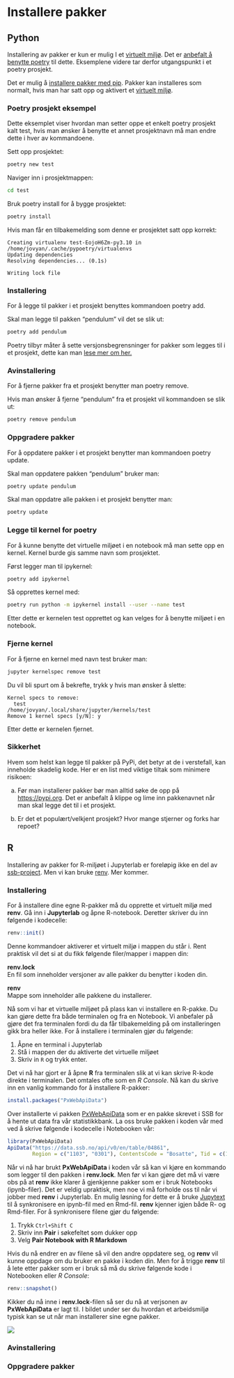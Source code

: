 # Installere pakker 

## Python 
Installering av pakker er kun er mulig I et [virtuelt miljø](virtual-env.qmd). Det er [anbefalt å benytte poetry](virtual-env.qmd#Anbefaling) til dette. Eksemplene videre tar derfor utgangspunkt i et poetry prosjekt.

Det er mulig å [installere pakker med pip](https://packaging.python.org/en/latest/guides/installing-using-pip-and-virtual-environments/). Pakker kan installeres som normalt, hvis man har satt opp og aktivert et [virtuelt miljø](virtual-env.qmd). 

### Poetry prosjekt eksempel
Dette eksemplet viser hvordan man setter oppe et enkelt poetry prosjekt kalt test, hvis man ønsker å benytte et annet prosjektnavn må man endre dette i hver av kommandoene. 
 
Sett opp prosjektet: 
```bash 
poetry new test
```  

Naviger inn i prosjektmappen: 
```bash 
cd test
``` 
 
 Bruk poetry install for å bygge prosjektet: 

```bash 
poetry install
``` 

Hvis man får en tilbakemelding som denne er prosjektet satt opp korrekt: 
```shell 
Creating virtualenv test-EojoH6Zm-py3.10 in /home/jovyan/.cache/pypoetry/virtualenvs 
Updating dependencies 
Resolving dependencies... (0.1s) 

Writing lock file 
``` 

### Installering 
For å legge til pakker i et prosjekt benyttes kommandoen poetry add. 

Skal man legge til pakken "pendulum" vil det se slik ut: 
```bash 
poetry add pendulum
``` 

Poetry tilbyr måter å sette versjonsbegrensninger for pakker som legges til i et prosjekt, dette kan man [lese mer om her.](https://python-poetry.org/docs/cli/#add) 

### Avinstallering 
For å fjerne pakker fra et prosjekt benytter man poetry remove. 

Hvis man ønsker å fjerne "pendulum" fra et prosjekt vil kommandoen se slik ut: 
```bash 
poetry remove pendulum
``` 

### Oppgradere pakker 
For å oppdatere pakker i et prosjekt benytter man kommandoen poetry update. 

Skal man oppdatere pakken "pendulum" bruker man: 
```bash 
poetry update pendulum
``` 

Skal man oppdatre alle pakken i et prosjekt benytter man: 

```bash 
poetry update 
```

### Legge til kernel for poetry
For å kunne benytte det virtuelle miljøet i en notebook må man sette opp en kernel. Kernel burde gis samme navn som prosjektet.

Først legger man til ipykernel:
```bash 
poetry add ipykernel
```
Så opprettes kernel med:
```bash 
poetry run python -m ipykernel install --user --name test
```
Etter dette er kernelen test opprettet og kan velges for å benytte miljøet i en notebook.

### Fjerne kernel
For å fjerne en kernel med navn test bruker man:
```bash 
jupyter kernelspec remove test
```
Du vil bli spurt om å bekrefte, trykk y hvis man ønsker å slette:
```shell
Kernel specs to remove:
  test                    /home/jovyan/.local/share/jupyter/kernels/test
Remove 1 kernel specs [y/N]: y
```
Etter dette er kernelen fjernet.

### Sikkerhet 

Hvem som helst kan legge til pakker på PyPi, det betyr at de i verstefall, kan inneholde skadelig kode. Her er en list med viktige tiltak som minimere risikoen:  

a) Før man installerer pakker bør man alltid søke de opp på [https://pypi.org](https://pypi.org). Det er anbefalt å klippe og lime inn pakkenavnet når man skal legge det til i et prosjekt.  

b) Er det et populært/velkjent prosjekt? Hvor mange stjerner og forks har repoet? 

## R

Installering av pakker for R-miljøet i Jupyterlab er foreløpig ikke en del av [ssb-project](https://github.com/statisticsnorway/ssb-project-cli). Men vi kan bruke [renv](https://rstudio.github.io/renv/articles/renv.html). Mer kommer.

### Installering

For å installere dine egne R-pakker må du opprette et virtuelt miljø med **renv**. Gå inn i **Jupyterlab** og åpne R-notebook. Deretter skriver du inn følgende i kodecelle:

```R
renv::init()

```

Denne kommandoer aktiverer et virtuelt miljø i mappen du står i. Rent praktisk vil det si at du fikk følgende filer/mapper i mappen din:

**renv.lock**  
En fil som inneholder versjoner av alle pakker du benytter i koden din. 

**renv**  
Mappe som inneholder alle pakkene du installerer.

Nå som vi har et virtuelle miljøet på plass kan vi installere en R-pakke. Du kan gjøre dette fra både terminalen og fra en Notebook. Vi anbefaler på gjøre det fra terminalen fordi du da får tilbakemelding på om installeringen gikk bra heller ikke. For å installere i terminalen gjør du følgende:

1. Åpne en terminal i Jupyterlab
2. Stå i mappen der du aktiverte det virtuelle miljøet
3. Skriv in `R` og trykk enter.

Det vi nå har gjort er å åpne **R** fra terminalen slik at vi kan skrive R-kode direkte i terminalen. Det omtales ofte som en *R Console*. Nå kan du skrive inn en vanlig kommando for å installere R-pakker:

```R
install.packages("PxWebApiData")

```

Over installerte vi pakken [PxWebApiData](https://cran.r-project.org/web/packages/PxWebApiData/vignettes/Introduction.html) som er en pakke skrevet i SSB for å hente ut data fra vår statistikkbank. La oss bruke pakken i koden vår med ved å skrive følgende i kodecelle i Notebooken vår:

```R
library(PxWebApiData)
ApiData("https://data.ssb.no/api/v0/en/table/04861", 
        Region = c("1103", "0301"), ContentsCode = "Bosatte", Tid = c(1, 2, -2, -1))

```

Når vi nå har brukt **PxWebApiData** i koden vår så kan vi kjøre en kommando som legger til den pakken i **renv.lock**. Men før vi kan gjøre det må vi være obs på at **renv** ikke klarer å gjenkjenne pakker som er i bruk Notebooks (ipynb-filer). Det er veldig upraktisk, men noe vi må forholde oss til når vi jobber med **renv** i Jupyterlab. En mulig løsning for dette er å bruke [Jupytext](https://jupytext.readthedocs.io/en/latest/install.html) til å synkronisere en ipynb-fil med en Rmd-fil. **renv** kjenner igjen både R- og Rmd-filer. For å synkronisere filene gjør du følgende: 

1. Trykk `Ctrl+Shift C`
2. Skriv inn **Pair** i søkefeltet som dukker opp
3. Velg **Pair Notebook with R Markdown**

Hvis du nå endrer en av filene så vil den andre oppdatere seg, og **renv** vil kunne oppdage om du bruker en pakke i koden din. Men for å trigge **renv** til å lete etter pakker som er i bruk så må du skrive følgende kode i Notebooken eller *R Console*: 

```R
renv::snapshot()
```

Kikker du nå inne i **renv.lock**-filen så ser du nå at verjsonen av **PxWebApiData** er lagt til. I bildet under ser du hvordan et arbeidsmiljø typisk kan se ut når man installerer sine egne pakker.

![](images/renv_install.png)



### Avinstallering

### Oppgradere pakker